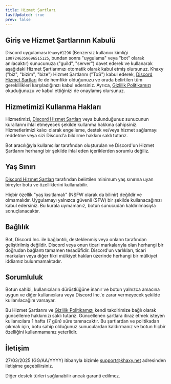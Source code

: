 ```yaml
---
title: Hizmet Şartları
lastUpdated: true
prev: false
---
```


## Giriş ve Hizmet Şartlarının Kabulü

Discord uygulaması `Khaxy#1296` (Benzersiz kullanıcı kimliği `1007246359696515125`, bundan sonra "uygulama" veya "bot" olarak anılacaktır) sunucunuza ("guild", "server")
davet ederek ve kullanarak aşağıdaki Hizmet Şartlarımızı otomatik olarak kabul etmiş olursunuz.
Khaxy ("biz", "bizim", "bize") Hizmet Şartlarını ("ToS") kabul ederek, [Discord Hizmet Şartları](https://discord.com/terms) ile de hemfikir olduğunuzu ve
orada belirtilen tüm gereklilikleri karşıladığınızı kabul edersiniz.
Ayrıca, [Gizlilik Politikamızı](/tr/resources/privacy-policy) okuduğunuzu ve kabul ettiğinizi de onaylamış olursunuz.

## Hizmetimizi Kullanma Hakları

Hizmetimizi, [Discord Hizmet Şartları](https://discord.com/terms) veya bulunduğunuz sunucunun kurallarını ihlal etmeyecek şekilde kullanma hakkına sahipsiniz.
Hizmetlerimizi kalıcı olarak engelleme, destek ve/veya hizmet sağlamayı reddetme veya sizi Discord'a bildirme hakkını saklı tutarız.

Bot aracılığıyla kullanıcılar tarafından oluşturulan ve Discord'un Hizmet Şartlarını herhangi bir şekilde ihlal eden içeriklerden sorumlu değiliz.

## Yaş Sınırı

[Discord Hizmet Şartları](https://discord.com/terms) tarafından belirtilen minimum yaş sınırına uyan bireyler botu ve özelliklerini kullanabilir.

Hiçbir özellik "yaş kısıtlamalı" (NSFW olarak da bilinir) değildir ve olmamalıdır. Uygulamayı yalnızca güvenli (SFW) bir şekilde kullanacağınızı kabul edersiniz.
Bu kurala uymamanız, botun sunucudan kaldırılmasıyla sonuçlanacaktır.

## Bağlılık

Bot, Discord Inc. ile bağlantılı, desteklenmiş veya onların tarafından geliştirilmiş değildir. Discord veya onun ticari markalarıyla olan herhangi bir doğrudan bağlantı tamamen tesadüfidir.
Discord'un varlıkları, ticari markaları veya diğer fikri mülkiyet hakları üzerinde herhangi bir mülkiyet iddiamız bulunmamaktadır.

## Sorumluluk

Botun sahibi, kullanıcıların dürüstlüğüne inanır ve botun yalnızca amacına uygun ve diğer kullanıcılara veya Discord Inc.'e zarar vermeyecek şekilde kullanılacağını varsayar.

Bu Hizmet Şartlarını ve [Gizlilik Politikamızı](/tr/resources/privacy-policy) kendi takdirimize bağlı olarak güncelleme hakkımızı saklı tutarız.
Güncellenen şartlara itiraz etmek isteyen kullanıcılara 1 hafta (7 gün) süre tanınacaktır.
Bu şartlardan ve politikadan çıkmak için, botu sahip olduğunuz sunuculardan kaldırmanız ve botun hiçbir özelliğini kullanmamanız yeterlidir.

## İletişim

27/03/2025 (GG/AA/YYYY) itibarıyla bizimle support@khaxy.net adresinden iletişime geçebilirsiniz.

Diğer destek türleri sağlanabilir ancak garanti edilmez.
